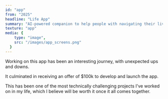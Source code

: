 ```yaml
---
id: "app"
from: "2025"
headline: "Life App"
summary: "AI-powered companion to help people with navigating their lives."
texture: "app"
media: {
    type: "image",
    src: "/images/app_screens.png"
  }
---
```

Working on this app has been an interesting journey, with unexpected ups and downs.

It culminated in receiving an offer of $100k to develop and launch the app.

This has been one of the most technically challenging projects I've worked on in my life, which I believe will be worth it once it all comes together.